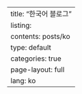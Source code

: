 ---
title: "한국어 블로그"
listing:
  contents: posts/ko
  type: default
  categories: true
page-layout: full
lang: ko
---
